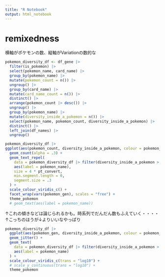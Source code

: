 ```yaml
---
title: "R Notebook"
output: html_notebook
---
```


# remixedness

横軸がポケモンの数、縦軸がVariationの数的な

```r
pokemon_diversity_df <- df_gene |> 
  filter(is_pokemon) |> 
  select(pokemon_name, card_name) |> 
  group_by(pokemon_name) |> 
  mutate(pokemon_count = n()) |> 
  ungroup() |> 
  group_by(card_name) |> 
  mutate(card_name_count = n()) |> 
  distinct() |> 
  arrange(pokemon_count |> desc()) |> 
  ungroup() |> 
  group_by(pokemon_name) |> 
  mutate(diversity_inside_a_pokemon = n()) |> 
  select(pokemon_name, pokemon_count, diversity_inside_a_pokemon) |> 
  distinct() |> 
  left_join(df_names) |> 
  ungroup()
```


```r
pokemon_diversity_df |> 
ggplot(aes(pokemon_count, diversity_inside_a_pokemon, colour = pokemon_gen)) +
  geom_count(alpha = .3) +
  geom_text_repel(
    data = pokemon_diversity_df |> filter(diversity_inside_a_pokemon > 10),
    aes(label = pokemon_name),
    size = 4 * pt_convert,
    min.segment.length = 0,
    segment.size = .3
  ) +
  scale_colour_viridis_c() +
  facet_wrap(vars(pokemon_gen), scales = "free") +
  theme_pokemon
  # geom_text(aes(label = pokemon_name))
```

↑これの傾きなどは論じられるかも。時系列でだんだん数もふえていく・・・・
↑こっちのほうが↓よりいいなやっぱり

```r
pokemon_diversity_df |> 
  ggplot(aes(pokemon_gen, diversity_inside_a_pokemon, colour = pokemon_count)) +
  geom_jitter() +
  geom_text(
    data = pokemon_diversity_df |> filter(diversity_inside_a_pokemon > 10),
    aes(label = pokemon_name)
  ) +
  scale_colour_viridis_c(trans = "log10") +
  # scale_y_continuous(trans = "log10") +
  theme_pokemon
```

